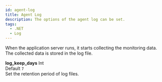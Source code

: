 ```yaml
---
id: agent-log
title: Agent Log
description: The options of the agent log can be set.
tags:
  - .NET
  - Log
---
```


When the application server runs, it starts collecting the monitoring data. The collected data is stored in the log file.

**log_keep_days** <span class='type'>Int</span><br/>
Default `7`<br/>Set the retention period of log files.
